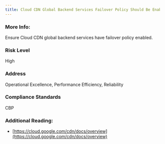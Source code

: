 ```yaml
---
title: Cloud CDN Global Backend Services Failover Policy Should Be Enabled
---
```


### More Info:

Ensure Cloud CDN global backend services have failover policy enabled.

### Risk Level

High

### Address

Operational Excellence, Performance Efficiency, Reliability

### Compliance Standards

CBP

### Additional Reading:

- [https://cloud.google.com/cdn/docs/overview](https://cloud.google.com/cdn/docs/overview)
